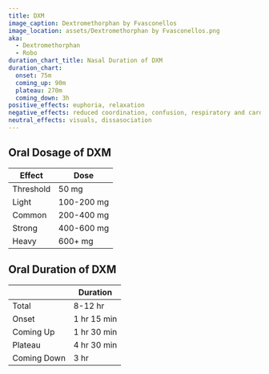 ```yaml
---
title: DXM
image_caption: Dextromethorphan by Fvasconellos
image_location: assets/Dextromethorphan by Fvasconellos.png
aka:
  - Dextromethorphan
  - Robo
duration_chart_title: Nasal Duration of DXM
duration_chart:
  onset: 75m
  coming_up: 90m
  plateau: 270m
  coming_down: 3h
positive_effects: euphoria, relaxation
negative_effects: reduced coordination, confusion, respiratory and cardiovascular depression
neutral_effects: visuals, dissasociation
---
```


## Oral Dosage of DXM
| Effect | Dose |
| --- | --- |
| Threshold | 50 mg |
| Light | 100-200 mg |
| Common | 200-400 mg |
| Strong | 400-600 mg |
| Heavy | 600+ mg |


<Chart title={frontmatter.duration_chart_title} data={frontmatter.duration_chart} />

## Oral Duration of DXM
| | Duration |
| --- | --- |
| Total | 8-12 hr |
| Onset | 1 hr 15 min |
| Coming Up | 1 hr 30 min |
| Plateau | 4 hr 30 min |
| Coming Down | 3 hr |




